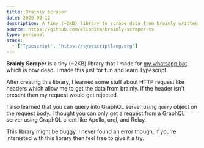 ```yaml
---
title: Brainly Scraper
date: 2020-09-12
description: A tiny (~2KB) library to scrape data from brainly written in Typescript.
source: https://github.com/elianiva/brainly-scraper-ts
type: personal
stack:
  - ['Typescript', 'https://typescriptlang.org']
---
```


**Brainly Scraper** is a tiny (~2KB) library that I made for [my whatsapp bot](https://github.com/elianiva/img-to-sticker-bot) which is now dead. I made this just for fun and learn Typescript.

After creating this library, I learned some stuff about HTTP request like headers which allow me to get the data from brainly. If the header isn't present then my request would get rejected.

I also learned that you can query into GraphQL server using `query` object on the request body. I thought you can only get a request from a GraphQL server using GraphQL client like Apollo, urql, and Relay.

This library might be buggy. I never found an error though, if you're interested with this library then feel free to give it a try.
